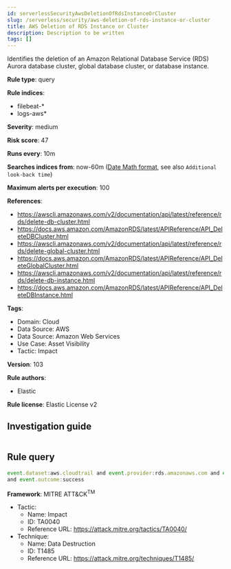 ```yaml
---
id: serverlessSecurityAwsDeletionOfRdsInstanceOrCluster
slug: /serverless/security/aws-deletion-of-rds-instance-or-cluster
title: AWS Deletion of RDS Instance or Cluster
description: Description to be written
tags: []
---
```


<div id="aws-deletion-of-rds-instance-or-cluster"></div>

Identifies the deletion of an Amazon Relational Database Service (RDS) Aurora database cluster, global database cluster, or database instance.

**Rule type**: query

**Rule indices**: 

* filebeat-*
* logs-aws*

**Severity**: medium

**Risk score**: 47

**Runs every**: 10m

**Searches indices from**: now-60m ([Date Math format](((ref))/common-options.html#date-math), see also <DocLink id="serverlessSecurityRulesUiCreate" section="set-the-rules-schedule">`Additional look-back time`</DocLink>)

**Maximum alerts per execution**: 100

**References**: 

* https://awscli.amazonaws.com/v2/documentation/api/latest/reference/rds/delete-db-cluster.html
* https://docs.aws.amazon.com/AmazonRDS/latest/APIReference/API_DeleteDBCluster.html
* https://awscli.amazonaws.com/v2/documentation/api/latest/reference/rds/delete-global-cluster.html
* https://docs.aws.amazon.com/AmazonRDS/latest/APIReference/API_DeleteGlobalCluster.html
* https://awscli.amazonaws.com/v2/documentation/api/latest/reference/rds/delete-db-instance.html
* https://docs.aws.amazon.com/AmazonRDS/latest/APIReference/API_DeleteDBInstance.html

**Tags**: 

* Domain: Cloud
* Data Source: AWS
* Data Source: Amazon Web Services
* Use Case: Asset Visibility
* Tactic: Impact

**Version**: 103

**Rule authors**: 

* Elastic

**Rule license**: Elastic License v2

## Investigation guide

```markdown

```

## Rule query

```js
event.dataset:aws.cloudtrail and event.provider:rds.amazonaws.com and event.action:(DeleteDBCluster or DeleteGlobalCluster or DeleteDBInstance)
and event.outcome:success

```

**Framework**: MITRE ATT&CK<sup>TM</sup>

* Tactic:
    * Name: Impact
    * ID: TA0040
    * Reference URL: https://attack.mitre.org/tactics/TA0040/
* Technique:
    * Name: Data Destruction
    * ID: T1485
    * Reference URL: https://attack.mitre.org/techniques/T1485/

